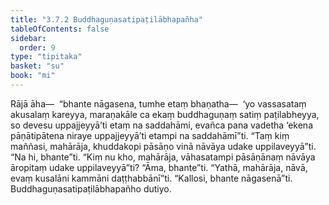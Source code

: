 ```yaml
---
title: "3.7.2 Buddhaguṇasatipaṭilābhapañha"
tableOfContents: false
sidebar:
  order: 9
type: "tipitaka"
basket: "su"
book: "mi"
---
```



<DynamicBreadcrumb />

<Division number="95" book="mi">

<Paragraph number="455" book="mi">
Rājā āha—  “bhante nāgasena, tumhe etaṃ bhaṇatha—  ‘yo vassasataṃ akusalaṃ kareyya, maraṇakāle ca ekaṃ buddhaguṇaṃ satiṃ paṭilabheyya, so devesu uppajjeyyā’ti etaṃ na saddahāmi, evañca pana vadetha ‘ekena pāṇātipātena niraye uppajjeyyā’ti etampi na saddahāmī”ti.
</Paragraph>

<Paragraph number="456" book="mi">
“Taṃ kiṃ maññasi, mahārāja, khuddakopi pāsāṇo vinā nāvāya udake uppilaveyyā”ti. “Na hi, bhante”ti. “Kiṃ nu kho, mahārāja, vāhasatampi pāsāṇānaṃ nāvāya āropitaṃ udake uppilaveyyā”ti? “Āma, bhante”ti. “Yathā, mahārāja, nāvā, evaṃ kusalāni kammāni daṭṭhabbānī”ti.
</Paragraph>

<Paragraph number="457" book="mi">
“Kallosi, bhante nāgasenā”ti.

</Paragraph>
</Division>

<Paragraph number="458" type="center" book="mi">
Buddhaguṇasatipaṭilābhapañho dutiyo.
</Paragraph>